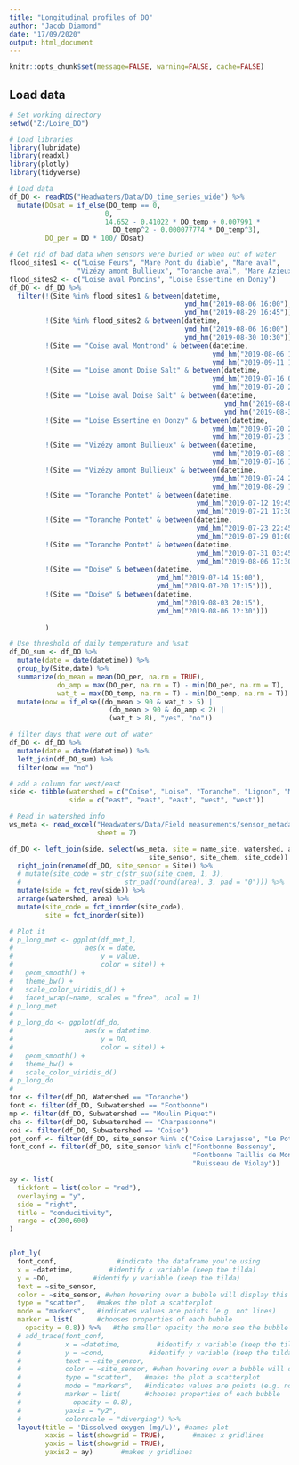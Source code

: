 ```yaml
---
title: "Longitudinal profiles of DO"
author: "Jacob Diamond"
date: "17/09/2020"
output: html_document
---
```


```r
knitr::opts_chunk$set(message=FALSE, warning=FALSE, cache=FALSE)
```

## Load data

```r
# Set working directory
setwd("Z:/Loire_DO")

# Load libraries
library(lubridate)
library(readxl)
library(plotly)
library(tidyverse)

# Load data
df_DO <- readRDS("Headwaters/Data/DO_time_series_wide") %>%
  mutate(DOsat = if_else(DO_temp == 0,
                        0,
                        14.652 - 0.41022 * DO_temp + 0.007991 * 
                          DO_temp^2 - 0.000077774 * DO_temp^3),
         DO_per = DO * 100/ DOsat)

# Get rid of bad data when sensors were buried or when out of water
flood_sites1 <- c("Loise Feurs", "Mare Pont du diable", "Mare aval",
                 "Vizézy amont Bullieux", "Toranche aval", "Mare Azieux")
flood_sites2 <- c("Loise aval Poncins", "Loise Essertine en Donzy")
df_DO <- df_DO %>%
  filter(!(Site %in% flood_sites1 & between(datetime, 
                                            ymd_hm("2019-08-06 16:00"),
                                            ymd_hm("2019-08-29 16:45"))),
         !(Site %in% flood_sites2 & between(datetime, 
                                            ymd_hm("2019-08-06 16:00"),
                                            ymd_hm("2019-08-30 10:30"))),
         !(Site == "Coise aval Montrond" & between(datetime, 
                                                   ymd_hm("2019-08-06 16:00"),
                                                   ymd_hm("2019-09-11 11:30"))),
         !(Site == "Loise amont Doise Salt" & between(datetime, 
                                                   ymd_hm("2019-07-16 00:30"),
                                                   ymd_hm("2019-07-20 20:00"))),
         !(Site == "Loise aval Doise Salt" & between(datetime, 
                                                      ymd_hm("2019-08-06 19:00"),
                                                      ymd_hm("2019-08-30 10:15"))),
         !(Site == "Loise Essertine en Donzy" & between(datetime, 
                                                   ymd_hm("2019-07-20 22:15"),
                                                   ymd_hm("2019-07-23 15:30"))),
         !(Site == "Vizézy amont Bullieux" & between(datetime, 
                                                   ymd_hm("2019-07-08 19:00"),
                                                   ymd_hm("2019-07-16 14:15"))),
         !(Site == "Vizézy amont Bullieux" & between(datetime, 
                                                   ymd_hm("2019-07-24 23:00"),
                                                   ymd_hm("2019-08-29 15:30"))),
         !(Site == "Toranche Pontet" & between(datetime, 
                                               ymd_hm("2019-07-12 19:45"),
                                               ymd_hm("2019-07-21 17:30"))),
         !(Site == "Toranche Pontet" & between(datetime, 
                                               ymd_hm("2019-07-23 22:45"),
                                               ymd_hm("2019-07-29 01:00"))),
         !(Site == "Toranche Pontet" & between(datetime, 
                                               ymd_hm("2019-07-31 03:45"),
                                               ymd_hm("2019-08-06 17:30"))),
         !(Site == "Doise" & between(datetime, 
                                     ymd_hm("2019-07-14 15:00"),
                                     ymd_hm("2019-07-20 17:15"))),
         !(Site == "Doise" & between(datetime, 
                                     ymd_hm("2019-08-03 20:15"),
                                     ymd_hm("2019-08-06 12:30")))
         
         )

# Use threshold of daily temperature and %sat
df_DO_sum <- df_DO %>%
  mutate(date = date(datetime)) %>%
  group_by(Site,date) %>%
  summarize(do_mean = mean(DO_per, na.rm = TRUE),
            do_amp = max(DO_per, na.rm = T) - min(DO_per, na.rm = T),
            wat_t = max(DO_temp, na.rm = T) - min(DO_temp, na.rm = T)) %>%
  mutate(oow = if_else((do_mean > 90 & wat_t > 5) |
                         (do_mean > 90 & do_amp < 2) |
                         (wat_t > 8), "yes", "no"))

# filter days that were out of water
df_DO <- df_DO %>%
  mutate(date = date(datetime)) %>%
  left_join(df_DO_sum) %>%
  filter(oow == "no")

# add a column for west/east
side <- tibble(watershed = c("Coise", "Loise", "Toranche", "Lignon", "Mare"),
               side = c("east", "east", "east", "west", "west"))

# Read in watershed info
ws_meta <- read_excel("Headwaters/Data/Field measurements/sensor_metadata.xlsx",
                      sheet = 7)

df_DO <- left_join(side, select(ws_meta, site = name_site, watershed, area,
                                   site_sensor, site_chem, site_code)) %>%
  right_join(rename(df_DO, site_sensor = Site)) %>%
  # mutate(site_code = str_c(str_sub(site_chem, 1, 3),
  #                          str_pad(round(area), 3, pad = "0"))) %>%
  mutate(side = fct_rev(side)) %>%
  arrange(watershed, area) %>%
  mutate(site_code = fct_inorder(site_code),
         site = fct_inorder(site))

# Plot it
# p_long_met <- ggplot(df_met_l,
#                  aes(x = date,
#                      y = value,
#                      color = site)) +
#   geom_smooth() +
#   theme_bw() +
#   scale_color_viridis_d() +
#   facet_wrap(~name, scales = "free", ncol = 1)
# p_long_met
# 
# p_long_do <- ggplot(df_do,
#                  aes(x = datetime,
#                      y = DO,
#                      color = site)) +
#   geom_smooth() +
#   theme_bw() +
#   scale_color_viridis_d()
# p_long_do
# 
tor <- filter(df_DO, Watershed == "Toranche")
font <- filter(df_DO, Subwatershed == "Fontbonne")
mp <- filter(df_DO, Subwatershed == "Moulin Piquet")
cha <- filter(df_DO, Subwatershed == "Charpassonne")
coi <- filter(df_DO, Subwatershed == "Coise")
pot_conf <- filter(df_DO, site_sensor %in% c("Coise Larajasse", "Le Potensinet", "Coise le Nézel"))
font_conf <- filter(df_DO, site_sensor %in% c("Fontbonne Bessenay", 
                                              "Fontbonne Taillis de Montchervet",
                                              "Ruisseau de Violay"))

ay <- list(
  tickfont = list(color = "red"),
  overlaying = "y",
  side = "right",
  title = "conducitivity",
  range = c(200,600)
)


plot_ly(
  font_conf,               #indicate the dataframe you're using
  x = ~datetime,         #identify x variable (keep the tilda)
  y = ~DO,           #identify y variable (keep the tilda)           
  text = ~site_sensor, 
  color = ~site_sensor, #when hovering over a bubble will display this var.
  type = "scatter",   #makes the plot a scatterplot
  mode = "markers",   #indicates values are points (e.g. not lines)
  marker = list(      #chooses properties of each bubble
    opacity = 0.8)) %>%   #the smaller opacity the more see the bubble
  # add_trace(font_conf, 
  #           x = ~datetime,         #identify x variable (keep the tilda)
  #           y = ~cond,           #identify y variable (keep the tilda)           
  #           text = ~site_sensor, 
  #           color = ~site_sensor, #when hovering over a bubble will display this var.
  #           type = "scatter",   #makes the plot a scatterplot
  #           mode = "markers",   #indicates values are points (e.g. not lines)
  #           marker = list(      #chooses properties of each bubble
  #             opacity = 0.8),
  #           yaxis = "y2",
  #           colorscale = "diverging") %>%
  layout(title = 'Dissolved oxygen (mg/L)', #names plot
         xaxis = list(showgrid = TRUE),       #makes x gridlines
         yaxis = list(showgrid = TRUE),
         yaxis2 = ay)       #makes y gridlines

```

